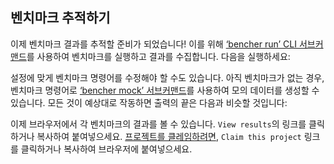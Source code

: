 
## 벤치마크 추적하기

이제 벤치마크 결과를 추적할 준비가 되었습니다!
이를 위해 [‘bencher run’ CLI 서브커맨드][bencher run]를 사용하여 벤치마크를 실행하고 결과를 수집합니다. 다음을 실행하세요:

<BencherRun isConsole={true} />

설정에 맞게 벤치마크 명령어를 수정해야 할 수도 있습니다.
아직 벤치마크가 없는 경우, 벤치마크 명령어로 [‘bencher mock’ 서브커맨드][bencher mock]를 사용하여 모의 데이터를 생성할 수 있습니다.
모든 것이 예상대로 작동하면 출력의 끝은 다음과 비슷할 것입니다:

<BencherRunOutput />

이제 브라우저에서 각 벤치마크의 결과를 볼 수 있습니다.
`View results`의 링크를 클릭하거나 복사하여 붙여넣으세요.
[프로젝트를 클레임하려면][claim project], `Claim this project` 링크를 클릭하거나 복사하여 브라우저에 붙여넣으세요.

[bencher run]: /ko/docs/explanation/bencher-run/
[bencher mock]: /ko/docs/reference/bencher-metric-format/#bencher-mock
[claim project]: /ko/docs/how-to/claim-project/
